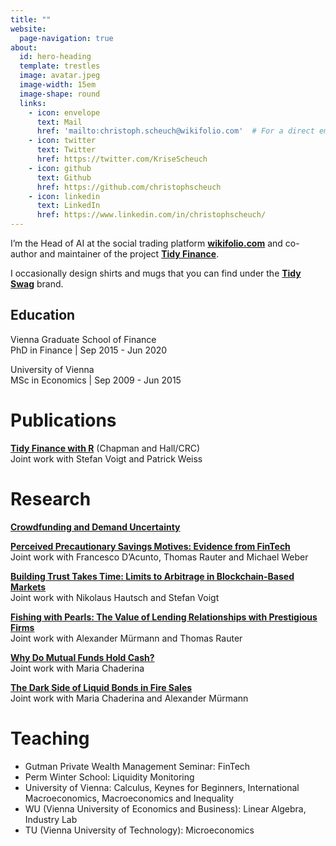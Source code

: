 ```yaml
---
title: ""
website:
  page-navigation: true
about:
  id: hero-heading
  template: trestles
  image: avatar.jpeg
  image-width: 15em
  image-shape: round
  links:
    - icon: envelope
      text: Mail
      href: 'mailto:christoph.scheuch@wikifolio.com'  # For a direct email link, use "mailto:test@example.org".
    - icon: twitter
      text: Twitter
      href: https://twitter.com/KriseScheuch
    - icon: github
      text: Github
      href: https://github.com/christophscheuch
    - icon: linkedin
      text: LinkedIn
      href: https://www.linkedin.com/in/christophscheuch/
---
```


:::{#hero-heading}

I'm the Head of AI at the social trading platform **[wikifolio.com](https://www.wikifolio.com?utm_source=christophscheuch.github.io)** and co-author and maintainer of the project **[Tidy Finance](https://www.tidy-finance.org?utm_source=christophscheuch.github.io)**.

I occasionally design shirts and mugs that you can find under the **[Tidy Swag](https://www.tidy-swag.com?utm_source=christophscheuch.github.io)** brand.

## Education

Vienna Graduate School of Finance <br/>
PhD in Finance | Sep 2015 - Jun 2020

University of Vienna <br/>
MSc in Economics | Sep 2009 - Jun 2015

:::

# Publications

**[Tidy Finance with R](https://www.tidy-finance.org/r/?utm_source=christophscheuch.github.io)** (Chapman and Hall/CRC) <br/>
Joint work with Stefan Voigt and Patrick Weiss

# Research 

**[Crowdfunding and Demand Uncertainty](https://papers.ssrn.com/sol3/papers.cfm?abstract_id=3578402)**

**[Perceived Precautionary Savings Motives: Evidence from FinTech](https://www.nber.org/papers/w26817)**<br/>
Joint work with Francesco D’Acunto, Thomas Rauter and Michael Weber

**[Building Trust Takes Time: Limits to Arbitrage in Blockchain-Based Markets](https://papers.ssrn.com/sol3/papers.cfm?abstract_id=3302159)**<br/>
Joint work with Nikolaus Hautsch and Stefan Voigt

**[Fishing with Pearls: The Value of Lending Relationships with Prestigious Firms](https://www.zbw.eu/econis-archiv/handle/11159/274096)**<br/>
Joint work with Alexander Mürmann and Thomas Rauter

**[Why Do Mutual Funds Hold Cash?](https://papers.ssrn.com/sol3/papers.cfm?abstract_id=3075091)**<br/>
Joint work with Maria Chaderina

**[The Dark Side of Liquid Bonds in Fire Sales](https://papers.ssrn.com/sol3/papers.cfm?abstract_id=2995544)**<br/>
Joint work with Maria Chaderina and Alexander Mürmann

# Teaching

* Gutman Private Wealth Management Seminar: FinTech
* Perm Winter School: Liquidity Monitoring
* University of Vienna: Calculus, Keynes for Beginners, International Macroeconomics, Macroeconomics and Inequality
* WU (Vienna University of Economics and Business): Linear Algebra, Industry Lab
* TU (Vienna University of Technology): Microeconomics